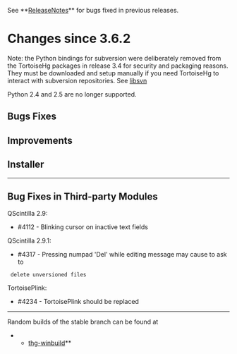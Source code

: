 See **[[ReleaseNotes]]** for bugs fixed in previous releases.

= Changes since 3.6.2 =

Note: the Python bindings for subversion were deliberately removed from the
TortoiseHg packages in release 3.4 for security and packaging reasons.
They must be downloaded and setup manually if you need TortoiseHg to interact
with subversion repositories.  See [[libsvn]]

Python 2.4 and 2.5 are no longer supported.

== Bugs Fixes ==

== Improvements ==

== Installer ==

----

== Bug Fixes in Third-party Modules ==

QScintilla 2.9:
* #4112 - Blinking cursor on inactive text fields

QScintilla 2.9.1:
* #4317 - Pressing numpad 'Del' while editing message may cause to ask to
  delete unversioned files

TortoisePlink:
* #4234 - TortoisePlink should be replaced

----

Random builds of the stable branch can be found at
**[[http://bitbucket.org/tortoisehg/thg-winbuild/downloads/|thg-winbuild]]**
